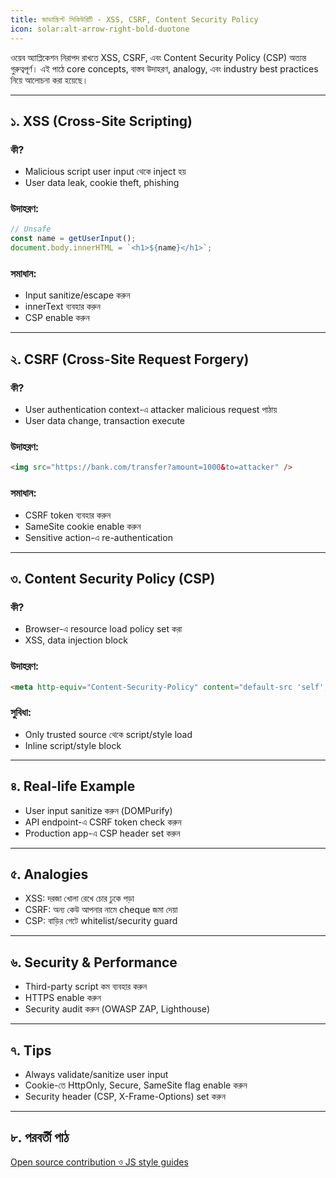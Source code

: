```yaml
---
title: জাভাস্ক্রিপ্ট সিকিউরিটি - XSS, CSRF, Content Security Policy
icon: solar:alt-arrow-right-bold-duotone
---
```


ওয়েব অ্যাপ্লিকেশন নিরাপদ রাখতে XSS, CSRF, এবং Content Security Policy (CSP) অত্যন্ত গুরুত্বপূর্ণ। এই পাঠে core concepts, বাস্তব উদাহরণ, analogy, এবং industry best practices নিয়ে আলোচনা করা হয়েছে।

---

## ১. XSS (Cross-Site Scripting)

### কী?
- Malicious script user input থেকে inject হয়
- User data leak, cookie theft, phishing

### উদাহরণ:
```js
// Unsafe
const name = getUserInput();
document.body.innerHTML = `<h1>${name}</h1>`;
```

### সমাধান:
- Input sanitize/escape করুন
- innerText ব্যবহার করুন
- CSP enable করুন

---

## ২. CSRF (Cross-Site Request Forgery)

### কী?
- User authentication context-এ attacker malicious request পাঠায়
- User data change, transaction execute

### উদাহরণ:
```html
<img src="https://bank.com/transfer?amount=1000&to=attacker" />
```

### সমাধান:
- CSRF token ব্যবহার করুন
- SameSite cookie enable করুন
- Sensitive action-এ re-authentication

---

## ৩. Content Security Policy (CSP)

### কী?
- Browser-এ resource load policy set করা
- XSS, data injection block

### উদাহরণ:
```html
<meta http-equiv="Content-Security-Policy" content="default-src 'self'; script-src 'self'" />
```

### সুবিধা:
- Only trusted source থেকে script/style load
- Inline script/style block

---

## ৪. Real-life Example
- User input sanitize করুন (DOMPurify)
- API endpoint-এ CSRF token check করুন
- Production app-এ CSP header set করুন

---

## ৫. Analogies
- XSS: দরজা খোলা রেখে চোর ঢুকে পড়া
- CSRF: অন্য কেউ আপনার নামে cheque জমা দেয়া
- CSP: বাড়ির গেটে whitelist/security guard

---

## ৬. Security & Performance
- Third-party script কম ব্যবহার করুন
- HTTPS enable করুন
- Security audit করুন (OWASP ZAP, Lighthouse)

---

## ৭. Tips
- Always validate/sanitize user input
- Cookie-তে HttpOnly, Secure, SameSite flag enable করুন
- Security header (CSP, X-Frame-Options) set করুন

---

## ৮. পরবর্তী পাঠ

[Open source contribution ও JS style guides](/js/community)
